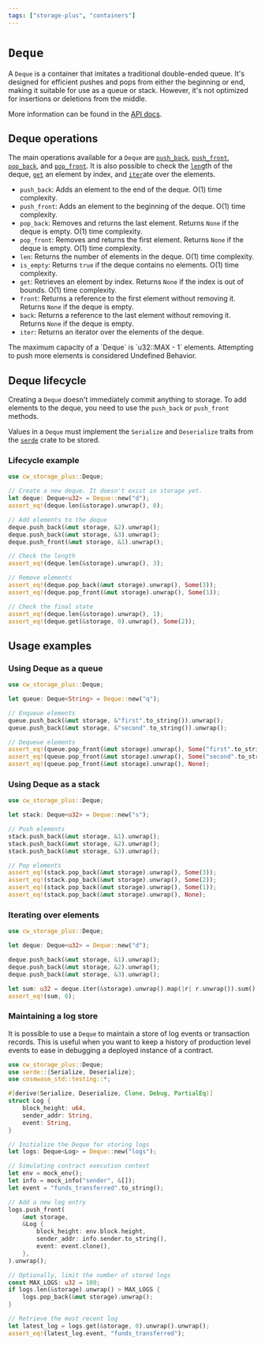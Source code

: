 ```yaml
---
tags: ["storage-plus", "containers"]
---
```



# `Deque`

A `Deque` is a container that imitates a traditional double-ended queue. It's
designed for efficient pushes and pops from either the beginning or end, making
it suitable for use as a queue or stack. However, it's not optimized for
insertions or deletions from the middle.

<Callout>More information can be found in the [API docs].</Callout>

## Deque operations

The main operations available for a `Deque` are [`push_back`], [`push_front`],
[`pop_back`], and [`pop_front`]. It is also possible to check the [`len`]gth of
the deque, [`get`] an element by index, and [`iter`]ate over the elements.

[`push_back`]: https://docs.rs/cw-storage-plus/latest/cw_storage_plus/struct.Deque.html#method.push_back
[`push_front`]: https://docs.rs/cw-storage-plus/latest/cw_storage_plus/struct.Deque.html#method.push_front
[`pop_back`]: https://docs.rs/cw-storage-plus/latest/cw_storage_plus/struct.Deque.html#method.pop_back
[`pop_front`]: https://docs.rs/cw-storage-plus/latest/cw_storage_plus/struct.Deque.html#method.pop_front
[`len`]: https://docs.rs/cw-storage-plus/latest/cw_storage_plus/struct.Deque.html#method.len
[`get`]: https://docs.rs/cw-storage-plus/latest/cw_storage_plus/struct.Deque.html#method.get
[`iter`]: https://docs.rs/cw-storage-plus/latest/cw_storage_plus/struct.Deque.html#method.iter

- `push_back`: Adds an element to the end of the deque. O(1) time complexity.
- `push_front`: Adds an element to the beginning of the deque. O(1) time
  complexity.
- `pop_back`: Removes and returns the last element. Returns `None` if the deque
  is empty. O(1) time complexity.
- `pop_front`: Removes and returns the first element. Returns `None` if the
  deque is empty. O(1) time complexity.
- `len`: Returns the number of elements in the deque. O(1) time complexity.
- `is_empty`: Returns `true` if the deque contains no elements. O(1) time
  complexity.
- `get`: Retrieves an element by index. Returns `None` if the index is out of
  bounds. O(1) time complexity.
- `front`: Returns a reference to the first element without removing it. Returns
  `None` if the deque is empty.
- `back`: Returns a reference to the last element without removing it. Returns
  `None` if the deque is empty.
- `iter`: Returns an iterator over the elements of the deque.

<Callout type="warning">
  The maximum capacity of a `Deque` is `u32::MAX - 1` elements. Attempting to
  push more elements is considered Undefined Behavior.
</Callout>

## Deque lifecycle

Creating a `Deque` doesn't immediately commit anything to storage. To add
elements to the deque, you need to use the `push_back` or `push_front` methods.

Values in a `Deque` must implement the `Serialize` and `Deserialize` traits from
the [`serde`] crate to be stored.

### Lifecycle example

```rust template="storage"
use cw_storage_plus::Deque;

// Create a new deque. It doesn't exist in storage yet.
let deque: Deque<u32> = Deque::new("d");
assert_eq!(deque.len(&storage).unwrap(), 0);

// Add elements to the deque
deque.push_back(&mut storage, &2).unwrap();
deque.push_back(&mut storage, &3).unwrap();
deque.push_front(&mut storage, &1).unwrap();

// Check the length
assert_eq!(deque.len(&storage).unwrap(), 3);

// Remove elements
assert_eq!(deque.pop_back(&mut storage).unwrap(), Some(3));
assert_eq!(deque.pop_front(&mut storage).unwrap(), Some(1));

// Check the final state
assert_eq!(deque.len(&storage).unwrap(), 1);
assert_eq!(deque.get(&storage, 0).unwrap(), Some(2));
```

## Usage examples

### Using Deque as a queue

```rust template="storage"
use cw_storage_plus::Deque;

let queue: Deque<String> = Deque::new("q");

// Enqueue elements
queue.push_back(&mut storage, &"first".to_string()).unwrap();
queue.push_back(&mut storage, &"second".to_string()).unwrap();

// Dequeue elements
assert_eq!(queue.pop_front(&mut storage).unwrap(), Some("first".to_string()));
assert_eq!(queue.pop_front(&mut storage).unwrap(), Some("second".to_string()));
assert_eq!(queue.pop_front(&mut storage).unwrap(), None);
```

### Using Deque as a stack

```rust template="storage"
use cw_storage_plus::Deque;

let stack: Deque<u32> = Deque::new("s");

// Push elements
stack.push_back(&mut storage, &1).unwrap();
stack.push_back(&mut storage, &2).unwrap();
stack.push_back(&mut storage, &3).unwrap();

// Pop elements
assert_eq!(stack.pop_back(&mut storage).unwrap(), Some(3));
assert_eq!(stack.pop_back(&mut storage).unwrap(), Some(2));
assert_eq!(stack.pop_back(&mut storage).unwrap(), Some(1));
assert_eq!(stack.pop_back(&mut storage).unwrap(), None);
```

### Iterating over elements

```rust template="storage"
use cw_storage_plus::Deque;

let deque: Deque<u32> = Deque::new("d");

deque.push_back(&mut storage, &1).unwrap();
deque.push_back(&mut storage, &2).unwrap();
deque.push_back(&mut storage, &3).unwrap();

let sum: u32 = deque.iter(&storage).unwrap().map(|r| r.unwrap()).sum();
assert_eq!(sum, 6);
```

### Maintaining a log store

It is possible to use a `Deque` to maintain a store of log events or transaction
records. This is useful when you want to keep a history of production level
events to ease in debugging a deployed instance of a contract.

```rust template="storage"
use cw_storage_plus::Deque;
use serde::{Serialize, Deserialize};
use cosmwasm_std::testing::*;

#[derive(Serialize, Deserialize, Clone, Debug, PartialEq)]
struct Log {
    block_height: u64,
    sender_addr: String,
    event: String,
}

// Initialize the Deque for storing logs
let logs: Deque<Log> = Deque::new("logs");

// Simulating contract execution context
let env = mock_env();
let info = mock_info("sender", &[]);
let event = "funds_transferred".to_string();

// Add a new log entry
logs.push_front(
    &mut storage,
    &Log {
        block_height: env.block.height,
        sender_addr: info.sender.to_string(),
        event: event.clone(),
    },
).unwrap();

// Optionally, limit the number of stored logs
const MAX_LOGS: u32 = 100;
if logs.len(&storage).unwrap() > MAX_LOGS {
    logs.pop_back(&mut storage).unwrap();
}

// Retrieve the most recent log
let latest_log = logs.get(&storage, 0).unwrap().unwrap();
assert_eq!(latest_log.event, "funds_transferred");
```

[`serde`]: https://serde.rs/
[API docs]: https://docs.rs/cw-storage-plus/latest/cw_storage_plus/struct.Deque.html
